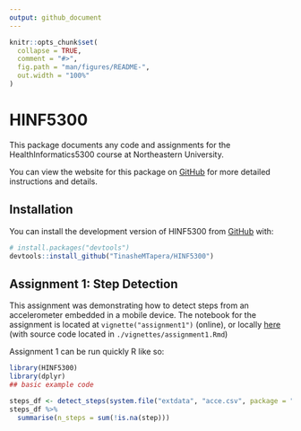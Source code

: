 ```yaml
---
output: github_document
---
```


<!-- README.md is generated from README.Rmd. Please edit that file -->

```r
knitr::opts_chunk$set(
  collapse = TRUE,
  comment = "#>",
  fig.path = "man/figures/README-",
  out.width = "100%"
)
```

# HINF5300

<!-- badges: start -->
<!-- badges: end -->

This package documents any code and assignments for the HealthInformatics5300
course at Northeastern University.

You can view the website for this package on [GitHub](https://tinashemtapera.github.io/HINF5300/) for more detailed instructions
and details.

## Installation

You can install the development version of HINF5300 from [GitHub](https://github.com/) with:

``` r
# install.packages("devtools")
devtools::install_github("TinasheMTapera/HINF5300")
```

## Assignment 1: Step Detection

This assignment was demonstrating how to detect steps from an accelerometer
embedded in a mobile device. The notebook for the assignment is located
at `vignette("assignment1")` (online), or locally [here](./articles/assignment1.html) (with source code located in `./vignettes/assignment1.Rmd`)

Assignment 1 can be run quickly R like so:

```r
library(HINF5300)
library(dplyr)
## basic example code

steps_df <- detect_steps(system.file("extdata", "acce.csv", package = "HINF5300"))
steps_df %>%
  summarise(n_steps = sum(!is.na(step)))
```
